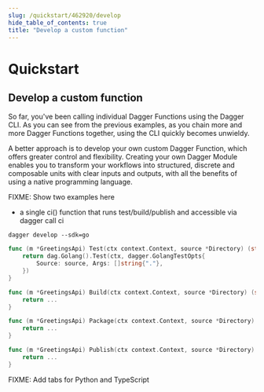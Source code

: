 ```yaml
---
slug: /quickstart/462920/develop
hide_table_of_contents: true
title: "Develop a custom function"
---
```


# Quickstart

## Develop a custom function

So far, you've been calling individual Dagger Functions using the Dagger CLI. As you can see from the previous examples, as you chain more and more Dagger Functions together, using the CLI quickly becomes unwieldy.

A better approach is to develop your own custom Dagger Function, which offers greater control and flexibility. Creating your own Dagger Module enables you to transform your workflows into structured, discrete and composable units with clear inputs and outputs, with all the benefits of using a native programming language.

FIXME: Show two examples here
- a single ci() function that runs test/build/publish and accessible via dagger call ci

```shell
dagger develop --sdk=go
```

```go
func (m *GreetingsApi) Test(ctx context.Context, source *Directory) (string, error) {
	return dag.Golang().Test(ctx, dagger.GolangTestOpts{
		Source: source, Args: []string{"."},
	})
}

func (m *GreetingsApi) Build(ctx context.Context, source *Directory) (string, error) {
	return ...
}

func (m *GreetingsApi) Package(ctx context.Context, source *Directory) (string, error) {
	return ...
}

func (m *GreetingsApi) Publish(ctx context.Context, source *Directory) (string, error) {
	return ...
}
```

FIXME: Add tabs for Python and TypeScript
